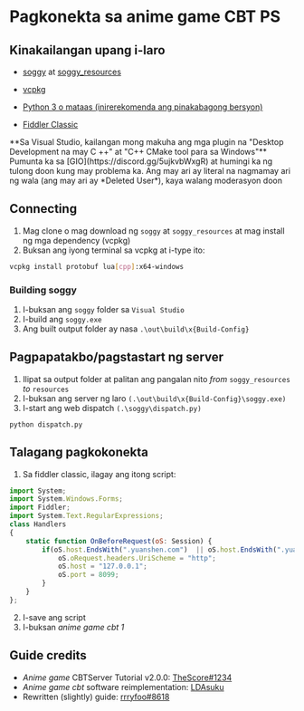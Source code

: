 
# Pagkonekta sa anime game CBT PS

## Kinakailangan upang i-laro

* [soggy](https://github.com/LDAsuku/soggy) at [soggy_resources](https://codeberg.org/LDA_suku/soggy_resources)

* [vcpkg](https://github.com/Microsoft/vcpkg)
* [Python 3 o mataas (inirerekomenda ang pinakabagong bersyon)](https://www.python.org/downloads/)
* [Fiddler Classic](https://www.telerik.com/download/fiddler)

<Callout type="warning">
  **Sa Visual Studio, kailangan mong makuha ang mga plugin na "Desktop Development na may C ++" at "C++ CMake tool para sa Windows"**
</Callout>


<Callout type="info">
  Pumunta ka sa [GIO](https://discord.gg/5ujkvbWxgR) at humingi ka ng tulong doon kung may problema ka.
  Ang may ari ay literal na nagmamay ari ng wala (ang may ari ay *Deleted User*), kaya walang moderasyon doon
</Callout>

## Connecting
1. Mag clone o mag download ng `soggy` at `soggy_resources` at mag install ng mga dependency (vcpkg)
2. Buksan ang iyong terminal sa vcpkg at i-type ito:
```sh
vcpkg install protobuf lua[cpp]:x64-windows
```

### Building soggy
1. I-buksan ang `soggy` folder sa `Visual Studio`
2. I-build ang `soggy.exe`
3. Ang built output folder ay nasa `.\out\build\x{Build-Config}`

## Pagpapatakbo/pagstastart ng server
1. Ilipat sa output folder at palitan ang pangalan nito *from* `soggy_resources` *to* `resources`
2. I-buksan ang server ng laro `(.\out\build\x{Build-Config}\soggy.exe)`
3. I-start ang web dispatch `(.\soggy\dispatch.py)`
```shell
python dispatch.py
```
## Talagang pagkokonekta

1. Sa fiddler classic, ilagay ang itong script:
```js
import System;
import System.Windows.Forms;
import Fiddler;
import System.Text.RegularExpressions;
class Handlers
{
    static function OnBeforeRequest(oS: Session) {
        if(oS.host.EndsWith(".yuanshen.com")  || oS.host.EndsWith(".yuanshen.com:12401") || oS.host.EndsWith(".hoyoverse.com") || oS.host.EndsWith(".mihoyo.com") || oS.uriContains("http://overseauspider.yuanshen.com:8888/log")) {
            oS.oRequest.headers.UriScheme = "http";
            oS.host = "127.0.0.1";
            oS.port = 8099;
        }
    }
};
```
2. I-save ang script
3. I-buksan *anime game cbt 1*

## Guide credits
* *Anime game* CBTServer Tutorial v2.0.0: [TheScore#1234](https://discord.com/users/367308033052770307)
* *Anime game cbt* software reimplementation: [LDAsuku](https://github.com/LDAsuku)
* Rewritten (slightly) guide: [rrryfoo#8618](https://discord.com/users/716491639857872928)